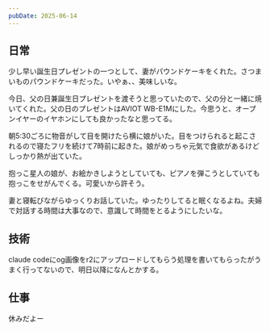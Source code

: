```yaml
---
pubDate: 2025-06-14
---
```



## 日常

少し早い誕生日プレゼントの一つとして、妻がパウンドケーキをくれた。さつまいものパウンドケーキだった。いやぁ、、美味しいな。

今日、父の日兼誕生日プレゼントを渡そうと思っていたので、父の分と一緒に焼いてくれた。父の日のプレゼントはAVIOT WB-E1Mにした。今思うと、オープンイヤーのイヤホンにしても良かったなと思ってる。
<OG url="https://aviot.jp/product/wb-e1m/" />

朝5:30ごろに物音がして目を開けたら横に娘がいた。目をつけられると起こされるので寝たフリを続けて7時前に起きた。娘がめっちゃ元気で食欲があるけどしっかり熱が出ていた。

抱っこ星人の娘が、お絵かきしようとしていても、ピアノを弾こうとしていても抱っこをせがんでくる。可愛いから許そう。

妻と寝転びながらゆっくりお話していた。ゆったりしてると眠くなるよね。夫婦で対話する時間は大事なので、意識して時間をとるようにしたいな。


## 技術

claude codeにog画像をr2にアップロードしてもらう処理を書いてもらったがうまく行ってないので、明日以降になんとかする。

## 仕事

休みだよー
